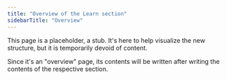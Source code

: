 ```yaml
---
title: "Overview of the Learn section"
sidebarTitle: "Overview"
---
```


This page is a placeholder, a stub. It's here to help visualize the new structure, but it is temporarily devoid of content.

Since it's an "overview" page, its contents will be written after writing the contents of the respective section.
